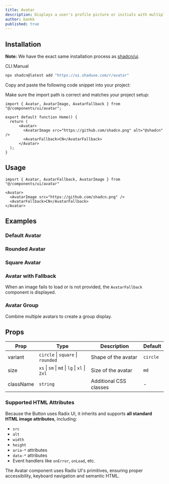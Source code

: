 ```yaml
---
title: Avatar
description: Displays a user's profile picture or initials with multiple variants and sizes.
author: bankk
published: true
---
```


## Installation

<Callout>

**Note:** We have the exact same installation process as [shadcn/ui](https://ui.shadcn.com/docs/installation/).

</Callout>

<Tabs defaultValue="cli">

<TabsList>
  <TabsTrigger value="cli">CLI</TabsTrigger>
  <TabsTrigger value="manual">Manual</TabsTrigger>
</TabsList>

<TabsContent value="cli">

```bash
npx shadcn@latest add "https://ui.shaduxe.com/r/avatar"
```

</TabsContent>

<TabsContent value="manual">

<Steps>

<Step title="Copy the Code">
    Copy and paste the following code snippet into your project:
</Step>

<ComponentSource name="avatar" />

<Step>Make sure the import path is correct and matches your project setup:</Step>

```tsx {1,5-8} showLineNumbers
import { Avatar, AvatarImage, AvatarFallback } from "@/components/ui/avatar";

export default function Home() {
  return (
      <Avatar>
        <AvatarImage src="https://github.com/shadcn.png" alt="@shadcn" />
        <AvatarFallback>CN</AvatarFallback>
      </Avatar>
  );
}
```

</Steps>

</TabsContent>

</Tabs>

## Usage

```tsx
import { Avatar, AvatarFallback, AvatarImage } from "@/components/ui/avatar"
```

```tsx
<Avatar>
  <AvatarImage src="https://github.com/shadcn.png" />
  <AvatarFallback>CN</AvatarFallback>
</Avatar>
```

## Examples

### Default Avatar

<ComponentPreview name="avatar-circle-example" />

### Rounded Avatar

<ComponentPreview name="avatar-rounded-example" />

### Square Avatar

<ComponentPreview name="avatar-square-example" />

### Avatar with Fallback

When an image fails to load or is not provided, the `AvatarFallback` component is displayed.

<ComponentPreview name="avatar-fallback-example" />

### Avatar Group

Combine multiple avatars to create a group display.

<ComponentPreview name="avatar-group-example" />

## Props

| Prop     | Type                | Description                                | Default   |
|----------|---------------------|--------------------------------------------|-----------| 
| variant  | `circle` \| `square` \| `rounded` | Shape of the avatar | `circle`  |
| size     | `xs` \| `sm` \| `md` \| `lg` \| `xl` \| `2xl` | Size of the avatar | `md` |
| className| `string`            | Additional CSS classes                     | -         |

### Supported HTML Attributes

Because the Button uses Radix UI, it inherits and supports **all standard HTML image attributes**, including:

- `src`
- `alt`
- `width`
- `height`
- `aria-*` attributes
- `data-*` attributes
- Event handlers like `onError`, `onLoad`, etc.

The Avatar component uses Radix UI's primitives, ensuring proper accessibility, keyboard navigation and semantic HTML.